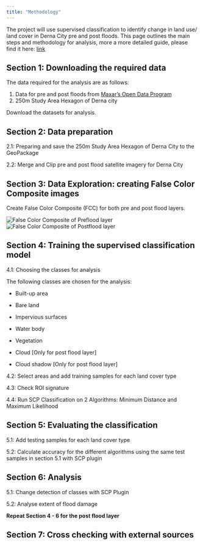 ```yaml
---
title: "Methodology"
---
```


The project will use supervised classification to identify change in land use/ land cover in Derna City pre and post floods. This page outlines the main steps and methodology for analysis, more a more detailed guide, please find it here: [link](https://docs.google.com/document/d/1TDTIBHZz07KWO0tPHxBvvrTl8kIs7hfGsqr2Lgyt9Os/edit?usp=sharing "Step-by-step guide")

## Section 1: Downloading the required data

The data required for the analysis are as follows:

1.  Data for pre and post floods from [Maxar's Open Data Program](https://www.maxar.com/open-data/libya-floods-0923)
2.  250m Study Area Hexagon of Derna city

Download the datasets for analysis.

## Section 2: Data preparation

2.1: Preparing and save the 250m Study Area Hexagon of Derna City to the GeoPackage

2.2: Merge and Clip pre and post flood satellite imagery for Derna City

## Section 3: Data Exploration: creating False Color Composite images

Create False Color Composite (FCC) for both pre and post flood layers.

![False Color Composite of Preflood layer](img/FCC_preflood.png){fig-align="center"} ![False Color Composite of Postflood layer](img/FCC_postflood.png){fig-align="center"}

## Section 4: Training the supervised classification model

4.1: Choosing the classes for analysis

The following classes are chosen for the analysis:

-   Built-up area

-   Bare land

-   Impervious surfaces

-   Water body

-   Vegetation

-   Cloud \[Only for post flood layer\]

-   Cloud shadow \[Only for post flood layer\]

4.2: Select areas and add training samples for each land cover type

4.3: Check ROI signature

4.4: Run SCP Classification on 2 Algorithms: Minimum Distance and Maximum Likelihood

## Section 5: Evaluating the classification

5.1: Add testing samples for each land cover type

5.2: Calculate accuracy for the different algorithms using the same test samples in section 5.1 with SCP plugin

## Section 6: Analysis

5.1: Change detection of classes with SCP Plugin

5.2: Analyse extent of flood damage

**Repeat Section 4 - 6 for the post flood layer**

## Section 7: Cross checking with external sources

